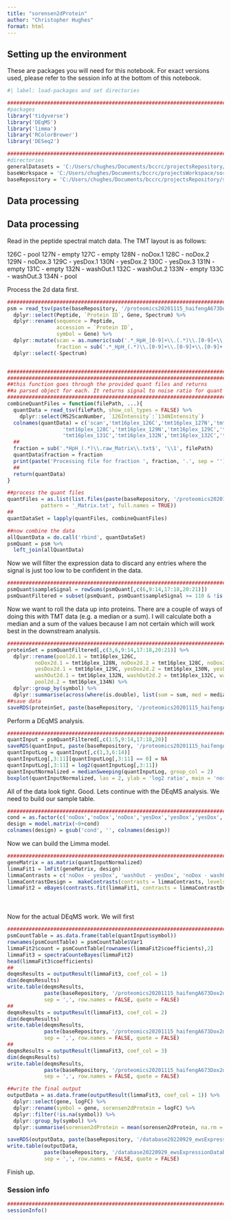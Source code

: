 ```yaml
---
title: "sorensen2dProtein"
author: "Christopher Hughes"
format: html
---
```


## Setting up the environment

These are packages you will need for this notebook. For exact versions used, please refer to the session info at the bottom of this notebook.

```r
#| label: load-packages and set directories

##########################################################################################
#packages
library('tidyverse')
library('DEqMS')
library('limma')
library('RColorBrewer')
library('DESeq2')

##########################################################################################
#directories
generalDatasets = 'C:/Users/chughes/Documents/bccrc/projectsRepository/generalDatasets'
baseWorkspace = 'C:/Users/chughes/Documents/bccrc/projectsWorkspace/sorensenLab/relatedToDlg2'
baseRepository = 'C:/Users/chughes/Documents/bccrc/projectsRepository/sorensenLab/relatedToDlg2'
```

## Data processing

## Data processing

Read in the peptide spectral match data. The TMT layout is as follows:

126C - pool
127N - empty
127C - empty
128N - noDox.1
128C - noDox.2
129N - noDox.3
129C - yesDox.1
130N - yesDox.2
130C - yesDox.3
131N - empty
131C - empty
132N - washOut.1
132C - washOut.2
133N - empty
133C - washOut.3
134N - pool

Process the 2d data first. 

```r
##########################################################################################
psm = read_tsv(paste(baseRepository, '/proteomics20201115_haifengA673Dox2d3dTmt16/fragpipeAnalysis/setA/psm.tsv', sep = ''), show_col_types = FALSE) %>%
  dplyr::select(Peptide, `Protein ID`, Gene, Spectrum) %>%
  dplyr::rename(sequence = Peptide, 
                accession = `Protein ID`,
                symbol = Gene) %>%
  dplyr::mutate(scan = as.numeric(sub('.*_HpH_[0-9]+\\.(.*)\\.[0-9]+\\.[0-9]+', '\\1', Spectrum)),
                fraction = sub('.*_HpH_(.*)\\.[0-9]+\\.[0-9]+\\.[0-9]+', '\\1', Spectrum)) %>%
  dplyr::select(-Spectrum)


#######################################################################
#######################################################################
##this function goes through the provided quant files and returns
##a parsed object for each. It returns signal to noise ratio for quant
#######################################################################
combineQuantFiles = function(filePath, ...){
  quantData = read_tsv(filePath, show_col_types = FALSE) %>%
    dplyr::select(MS2ScanNumber, `126Intensity`:`134NIntensity`)
  colnames(quantData) = c('scan','tmt16plex_126C','tmt16plex_127N','tmt16plex_127C','tmt16plex_128N',
                  'tmt16plex_128C','tmt16plex_129N','tmt16plex_129C','tmt16plex_130N','tmt16plex_130C','tmt16plex_131N',
                  'tmt16plex_131C','tmt16plex_132N','tmt16plex_132C','tmt16plex_133N','tmt16plex_133C','tmt16plex_134N')
  ##
  fraction = sub('.*HpH_(.*)\\.raw_Matrix\\.txt$', '\\1', filePath)
  quantData$fraction = fraction
  print(paste('Processing file for fraction ', fraction, '.', sep = ''))
  ##
  return(quantData)
}

##process the quant files
quantFiles = as.list(list.files(paste(baseRepository, '/proteomics20201115_haifengA673Dox2d3dTmt16/fragpipeAnalysis/setA/', sep = ''),
           pattern = '_Matrix.txt', full.names = TRUE))
##
quantDataSet = lapply(quantFiles, combineQuantFiles)

##now combine the data
allQuantData = do.call('rbind', quantDataSet)
psmQuant = psm %>%
  left_join(allQuantData)
```
Now we will filter the expression data to discard any entries where the signal is just too low to be confident in the data.

```r
##########################################################################################
psmQuant$sampleSignal = rowSums(psmQuant[,c(6,9:14,17:18,20:21)])
psmQuantFiltered = subset(psmQuant, psmQuant$sampleSignal >= 110 & !is.na(psmQuant$symbol) & !grepl('-', psmQuant$symbol))
```

Now we want to roll the data up into proteins. There are a couple of ways of doing this with TMT data (e.g. a median or a sum). I will calculate both a median and a sum of the values because I am not certain which will work best in the downstream analysis. 

```r
##########################################################################################
proteinSet = psmQuantFiltered[,c(3,6,9:14,17:18,20:21)] %>%
  dplyr::rename(pool2d.1 = tmt16plex_126C,
         noDox2d.1 = tmt16plex_128N, noDox2d.2 = tmt16plex_128C, noDox2d.3 = tmt16plex_129N, 
         yesDox2d.1 = tmt16plex_129C, yesDox2d.2 = tmt16plex_130N, yesDox2d.3 = tmt16plex_130C, 
         washOut2d.1 = tmt16plex_132N, washOut2d.2 = tmt16plex_132C, washOut2d.3 = tmt16plex_133C,
         pool2d.2 = tmt16plex_134N) %>%
  dplyr::group_by(symbol) %>%
  dplyr::summarise(across(where(is.double), list(sum = sum, med = median)))
##save data
saveRDS(proteinSet, paste(baseRepository, '/proteomics20201115_haifengA673Dox2d3dTmt16/dataset_proteinSet2d.rds', sep = ''))
```

Perform a DEqMS analysis.

```r
##########################################################################################
quantInput = psmQuantFiltered[,c(1:5,9:14,17:18,20)]
saveRDS(quantInput, paste(baseRepository, '/proteomics20201115_haifengA673Dox2d3dTmt16/dataset_peptideQuantDataPreDEqMS.rds', sep = ''))
quantInputLog = quantInput[,c(1,3,6:14)]
quantInputLog[,3:11][quantInputLog[,3:11] == 0] = NA
quantInputLog[,3:11] = log2(quantInputLog[,3:11])
quantInputNormalized = medianSweeping(quantInputLog, group_col = 2)
boxplot(quantInputNormalized, las = 2, ylab = 'log2 ratio', main = 'normalized TMT data')
```

All of the data look tight. Good. Lets continue with the DEqMS analysis. We need to build our sample table.

```r
##########################################################################################
cond = as.factor(c('noDox','noDox','noDox','yesDox','yesDox','yesDox','washOut','washOut','washOut'))
design = model.matrix(~0+cond) 
colnames(design) = gsub('cond', '', colnames(design))
```

Now we can build the Limma model.

```r
##########################################################################################
geneMatrix = as.matrix(quantInputNormalized)
limmaFit1 = lmFit(geneMatrix, design)
limmaContrasts = c('noDox - yesDox', 'washOut - yesDox', 'noDox - washOut')
limmaContrastDesign =  makeContrasts(contrasts = limmaContrasts, levels = design)
limmaFit2 = eBayes(contrasts.fit(limmaFit1, contrasts = limmaContrastDesign))
```

<div style="margin-bottom:50px;"></div>

Now for the actual DEqMS work. We will first

```r
##########################################################################################
psmCountTable = as.data.frame(table(quantInput$symbol))
rownames(psmCountTable) = psmCountTable$Var1
limmaFit2$count = psmCountTable[rownames(limmaFit2$coefficients),2]
limmaFit3 = spectraCounteBayes(limmaFit2)
head(limmaFit3$coefficients)
##
deqmsResults = outputResult(limmaFit3, coef_col = 1)
dim(deqmsResults)
write.table(deqmsResults, 
            paste(baseRepository, '/proteomics20201115_haifengA673Dox2d3dTmt16/dataset_deqms_2d_noDox-yesDox.csv', sep = ''),
            sep = ',', row.names = FALSE, quote = FALSE)
##
deqmsResults = outputResult(limmaFit3, coef_col = 2)
dim(deqmsResults)
write.table(deqmsResults, 
            paste(baseRepository, '/proteomics20201115_haifengA673Dox2d3dTmt16/dataset_deqms_2d_washOut-yesDox.csv', sep = ''),
            sep = ',', row.names = FALSE, quote = FALSE)
##
deqmsResults = outputResult(limmaFit3, coef_col = 3)
dim(deqmsResults)
write.table(deqmsResults, 
            paste(baseRepository, '/proteomics20201115_haifengA673Dox2d3dTmt16/dataset_deqms_2d_noDox-washOut.csv', sep = ''),
            sep = ',', row.names = FALSE, quote = FALSE)

##write the final output
outputData = as.data.frame(outputResult(limmaFit3, coef_col = 1)) %>%
  dplyr::select(gene, logFC) %>%
  dplyr::rename(symbol = gene, sorensen2dProtein = logFC) %>%
  dplyr::filter(!is.na(symbol)) %>%
  dplyr::group_by(symbol) %>%
  dplyr::summarise(sorensen2dProtein = mean(sorensen2dProtein, na.rm = TRUE))

saveRDS(outputData, paste(baseRepository, '/database20220929_ewsExpressionDatabase/sorensen2dProtein/dataset_sorensen2dProtein.rds', sep = ''))
write.table(outputData, 
            paste(baseRepository, '/database20220929_ewsExpressionDatabase/sorensen2dProtein/dataset_sorensen2dProtein.csv', sep = ''),
            sep = ',', row.names = FALSE, quote = FALSE)
```

Finish up.

### Session info

```r
##########################################################################################
sessionInfo()
```

